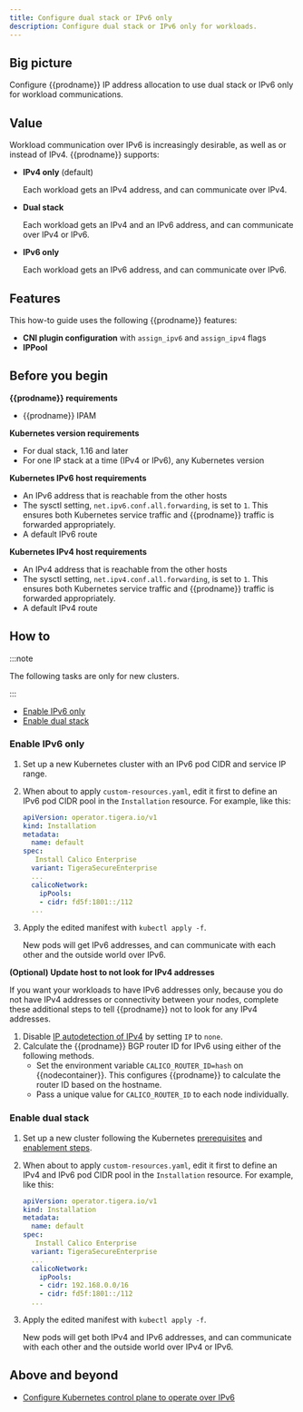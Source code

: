 ```yaml
---
title: Configure dual stack or IPv6 only
description: Configure dual stack or IPv6 only for workloads.
---
```




## Big picture

Configure {{prodname}} IP address allocation to use dual stack or IPv6 only for workload communications.

## Value

Workload communication over IPv6 is increasingly desirable, as well as or instead of IPv4. {{prodname}} supports:

- **IPv4 only** (default)

  Each workload gets an IPv4 address, and can communicate over IPv4.

- **Dual stack**

  Each workload gets an IPv4 and an IPv6 address, and can communicate over IPv4 or IPv6.

- **IPv6 only**

  Each workload gets an IPv6 address, and can communicate over IPv6.

## Features

This how-to guide uses the following {{prodname}} features:

- **CNI plugin configuration** with `assign_ipv6` and `assign_ipv4` flags
- **IPPool**

## Before you begin

**{{prodname}} requirements**

- {{prodname}} IPAM

**Kubernetes version requirements**
  - For dual stack, 1.16 and later
  - For one IP stack at a time (IPv4 or IPv6), any Kubernetes version

**Kubernetes IPv6 host requirements**
  - An IPv6 address that is reachable from the other hosts
  - The sysctl setting, `net.ipv6.conf.all.forwarding`, is set to `1`.
    This ensures both Kubernetes service traffic and {{prodname}} traffic is forwarded appropriately.
  - A default IPv6 route

**Kubernetes IPv4 host requirements**
  - An IPv4 address that is reachable from the other hosts
  - The sysctl setting, `net.ipv4.conf.all.forwarding`, is set to `1`.
    This ensures both Kubernetes service traffic and {{prodname}} traffic is forwarded appropriately.
  - A default IPv4 route

## How to

:::note

The following tasks are only for new clusters.

:::

- [Enable IPv6 only](#enable-ipv6-only)
- [Enable dual stack](#enable-dual-stack)

### Enable IPv6 only

<!--
<Tabs>
<TabItem label="Operator" value="Operator-0">

1. TBD.
1. TBD.


</TabItem>
<TabItem label="Manifest" value="Manifest-1">

-->

1. Set up a new Kubernetes cluster with an IPv6 pod CIDR and service IP range.

1. When about to apply `custom-resources.yaml`, edit it first to define an IPv6 pod CIDR
    pool in the `Installation` resource.  For example, like this:

    ```yaml
    apiVersion: operator.tigera.io/v1
    kind: Installation
    metadata:
      name: default
    spec:
       Install Calico Enterprise
      variant: TigeraSecureEnterprise
      ...
      calicoNetwork:
        ipPools:
        - cidr: fd5f:1801::/112
      ...
    ```

1. Apply the edited manifest with `kubectl apply -f`.

   New pods will get IPv6 addresses, and can communicate with each other and the outside world over IPv6.

<!--

</TabItem>
</Tabs>
-->

**(Optional) Update host to not look for IPv4 addresses**

If you want your workloads to have IPv6 addresses only, because you do not have IPv4 addresses or connectivity
between your nodes, complete these additional steps to tell {{prodname}} not to look for any IPv4 addresses.

1. Disable [IP autodetection of IPv4](/networking/ip-autodetection) by setting `IP` to `none`.
1. Calculate the {{prodname}} BGP router ID for IPv6 using either of the following methods.
   - Set the environment variable `CALICO_ROUTER_ID=hash` on {{nodecontainer}}.
     This configures {{prodname}} to calculate the router ID based on the hostname.
   - Pass a unique value for `CALICO_ROUTER_ID` to each node individually.

### Enable dual stack

<!--
{% tabs id:installation-method-bbb %}
<id:opbbb,name:Operator,active:true>
<%
1. TBD.
1. TBD.

%>
<id:manbbb,name:Manifest>
<%
-->

1. Set up a new cluster following the Kubernetes [prerequisites](https://kubernetes.io/docs/concepts/services-networking/dual-stack/#prerequisites) and [enablement steps](https://kubernetes.io/docs/concepts/services-networking/dual-stack/#enable-ipv4-ipv6-dual-stack).


1. When about to apply `custom-resources.yaml`, edit it first to define an IPv4 and IPv6 pod CIDR
    pool in the `Installation` resource.  For example, like this:

    ```yaml
    apiVersion: operator.tigera.io/v1
    kind: Installation
    metadata:
      name: default
    spec:
       Install Calico Enterprise
      variant: TigeraSecureEnterprise
      ...
      calicoNetwork:
        ipPools:
        - cidr: 192.168.0.0/16
        - cidr: fd5f:1801::/112
      ...
    ```

1. Apply the edited manifest with `kubectl apply -f`.

   New pods will get both IPv4 and IPv6 addresses, and can communicate with each other and the outside world over IPv4 or IPv6.

<!--
%>
{% endtabs %}
-->

## Above and beyond

- [Configure Kubernetes control plane to operate over IPv6](/networking/ipv6-control-plane)
